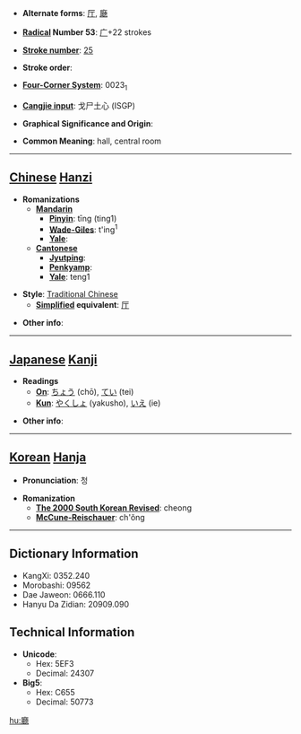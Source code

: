 * '''Alternate forms''': [[厅]], [[廰]]

* '''[[Wiktionary:Chinese radical index| Radical]] Number 53''': [[Wiktionary:Chinese radical index 广|广]]+22 strokes

* '''[[Wiktionary:Chinese total strokes index|Stroke number]]''': [[Wiktionary:Chinese total strokes index 25|25]]

* '''Stroke order''': 

* '''[[Wiktionary:Chinese four corner index|Four-Corner System]]''': 0023<sub>1</sub>

* '''[[Wiktionary:Chinese Cangjie index|Cangjie input]]''': 戈尸土心 (ISGP)

* '''Graphical Significance and Origin''': 

* '''Common Meaning''': hall, central room

----

== [[Chinese]] [[Hanzi]] ==

* '''Romanizations'''
** '''[[Mandarin]]'''
*** '''[[Pinyin]]''': tīng (ting1)
*** '''[[Wade-Giles]]''': t'ing<sup>1</sup>
*** '''[[Yale]]''': 
** '''[[Cantonese]]'''
*** '''[[Jyutping]]''':
*** '''[[Penkyamp]]''': 
*** '''[[Yale]]''': teng1

* '''Style''': [[Traditional Chinese]] 
** '''[[Simplified Chinese|Simplified]] equivalent''': [[厅]]

* '''Other info''': 

----

== [[Japanese]] [[Kanji]] ==

* '''Readings'''
** '''[[On]]''': [[ちょう]] (chō), [[てい]] (tei)
** '''[[Kun]]''': [[やくしょ]] (yakusho), [[いえ]] (ie)

* '''Other info''':  

----

== [[Korean]] [[Hanja]] ==

* '''Pronunciation''': 청

* '''Romanization'''
** '''[[The 2000 South Korean Revised Romanization|The 2000 South Korean Revised]]''': cheong
** '''[[McCune-Reischauer]]''': ch'ŏng

----

== Dictionary Information ==

* KangXi: 0352.240
* Morobashi: 09562
* Dae Jaweon: 0666.110
* Hanyu Da Zidian: 20909.090

== Technical Information ==

* '''Unicode''':
** Hex: 5EF3
** Decimal: 24307
* '''Big5''':
** Hex: C655
** Decimal: 50773

[[hu:廳]]